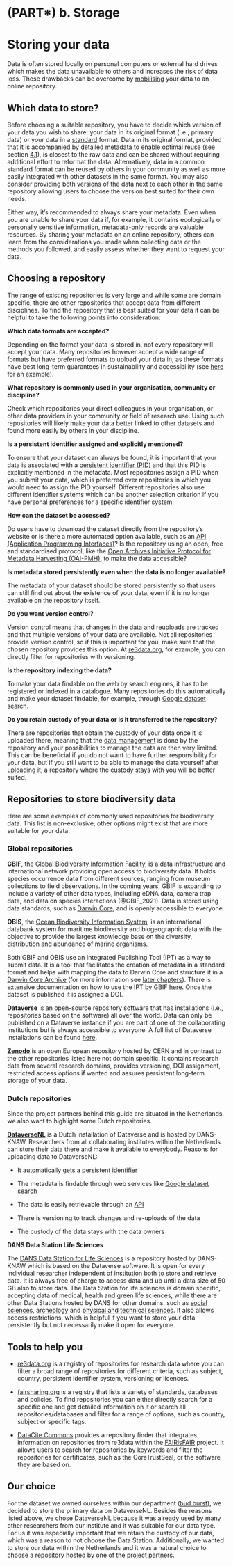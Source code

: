 # (PART\*) b. Storage {.unnumbered}

# Storing your data
Data is often stored locally on personal computers or external hard drives which makes the data unavailable to others and increases the risk of data loss. These drawbacks can be overcome by [mobilising](#mobilisation) your data to an online repository. 

## Which data to store?

Before choosing a suitable repository, you have to decide which version of your data you wish to share: your data in its original format (i.e., primary data) or your data in a [standard](#standardise) format. Data in its original format, provided that it is accompanied by detailed [metadata](#metadata) to enable optimal reuse (see section [4.1](#describe-data)), is closest to the raw data and can be shared without requiring additional effort to reformat the data. Alternatively, data in a common standard format can be reused by others in your community as well as more easily integrated with other datasets in the same format. You may also consider providing both versions of the data next to each other in the same repository allowing users to choose the version best suited for their own needs. 

Either way, it’s recommended to always share your metadata. Even when you are unable to share your data if, for example, it contains ecologically or personally sensitive information, metadata-only records are valuable resources. By sharing your metadata on an online repository, others can learn from the considerations you made when collecting data or the methods you followed, and easily assess whether they want to request your data.

## Choosing a repository 

The range of existing repositories is very large and while some are domain specific, there are other repositories that accept data from different disciplines. To find the repository that is best suited for your data it can be helpful to take the following points into consideration:

**Which data formats are accepted?**

Depending on the format your data is stored in, not every repository will accept your data. Many repositories however accept a wide range of formats but have preferred formats to upload your data in, as these formats have best long-term guarantees in sustainability and accessibility (see [here](https://dans.knaw.nl/en/file-formats/) for an example).

**What repository is commonly used in your organisation, community or discipline? **

Check which repositories your direct colleagues in your organisation, or other data providers in your community or field of research use. Using such repositories will likely make your data better linked to other datasets and found more easily by others in your discipline. 

**Is a persistent identifier assigned and explicitly mentioned?**

To ensure that your dataset can always be found, it is important that your data is associated with a [persistent identifier (PID)](#PID) and that this PID is explicitly mentioned in the metadata. Most repositories assign a PID when you submit your data, which is preferred over repositories in which you would need to assign the PID yourself. Different repositories also use different identifier systems which can be another selection criterion if you have personal preferences for a specific identifier system.   

**How can the dataset be accessed?**

Do users have to download the dataset directly from the repository's website or is there a more automated option available, such as an [API (Application Programming Interfaces)](#API)?  Is the repository using an open, free and standardised protocol, like the [Open Archives Initiative Protocol for Metadata Harvesting (OAI-PMH)](https://www.openarchives.org/pmh/), to make the data accessible?

**Is metadata stored persistently even when the data is no longer available?**

The metadata of your dataset should be stored persistently so that users can still find out about the existence of your data, even if it is no longer available on the repository itself. 

**Do you want version control?**

Version control means that changes in the data and reuploads are tracked and that multiple versions of your data are available. Not all repositories provide version control, so if this is important for you, make sure that the chosen repository provides this option. At [re3data.org](http://re3data.org), for example, you can directly filter for repositories with versioning. 

**Is the repository indexing the data?**

To make your data findable on the web by search engines, it has to be registered or indexed in a catalogue. Many repositories do this automatically and make your dataset findable, for example, through [Google dataset search](https://datasetsearch.research.google.com/). 


**Do you retain custody of your data or is it transferred to the repository?**

There are repositories that obtain the custody of your data once it is uploaded there, meaning that the [data management](#datamanagement) is done by the repository and your possibilities to manage the data are then very limited. This can be beneficial if you do not want to have further responsibility for your data, but if you still want to be able to manage the data yourself after uploading it, a repository where the custody stays with you will be better suited. 


## Repositories to store biodiversity data

Here are some examples of commonly used repositories for biodiversity data. This list is non-exclusive; other options might exist that are more suitable for your data.

### Global repositories

**GBIF**, the [Global Biodiversity Information Facility](http://gbif.org), is a data infrastructure and international network providing open access to biodiversity data. It holds species occurrence data from different sources, ranging from museum collections to field observations. In the coming years, GBIF is expanding to include a variety of other data types, including eDNA data, camera trap data, and data on species interactions (@GBIF_2021). Data is stored using data standards, such as [Darwin Core](#DwC), and is openly accessible to everyone. 

**OBIS**, the [Ocean Biodiversity Information System](https://obis.org/), is an international databank system for maritime biodiversity and biogeographic data with the objective to provide the largest knowledge base on the diversity, distribution and abundance of marine organisms. 

Both GBIF and OBIS use an Integrated Publishing Tool (IPT) as a way to submit data. It is a tool that facilitates the creation of metadata in a standard format and helps with mapping the data to Darwin Core and structure it in a [Darwin Core Archive](#DwC-A) (for more information see [later chapters](#darwin-core-archive)). There is extensive documentation on how to use the IPT by GBIF [here](https://ipt.gbif.org/manual/en/ipt/latest/dwca-guide). Once the dataset is published it is assigned a DOI.

**Dataverse** is an open-source repository software that has installations (i.e., repositories based on the software) all over the world. Data can only be published on a Dataverse instance if you are part of one of the collaborating institutions but is always accessible to everyone. A full list of Dataverse installations can be found [here](https://dataverse.org/installations).

[**Zenodo**](https://zenodo.org/) is an open European repository hosted by CERN and in contrast to the other repositories listed here not domain specific. It contains research data from several research domains, provides versioning, DOI assignment, restricted access options if wanted and assures persistent long-term storage of your data. 

### Dutch repositories
Since the project partners behind this guide are situated in the Netherlands, we also want to highlight some Dutch repositories. 

**[DataverseNL](https://dataverse.nl/)** is a Dutch installation of Dataverse and is hosted by DANS-KNAW. Researchers from all collaborating institutes within the Netherlands can store their data there and make it available to everybody. Reasons for uploading data to DataverseNL:

- It automatically gets a persistent identifier

- The metadata is findable through web services like [Google dataset search](https://datasetsearch.research.google.com/)

- The data is easily retrievable through an [API](#API) 

- There is versioning to track changes and re-uploads of the data

- The custody of the data stays with the data owners


**DANS Data Station Life Sciences**

The [DANS Data Station for Life Sciences](https://dans.knaw.nl/en/life-sciences/) is a repository hosted by DANS-KNAW which is based on the Dataverse software. It is open for every individual researcher independent of institution both to store and retrieve data. It is always free of charge to access data and up until a data size of 50 GB also to store data. The Data Station for life sciences is domain specific, accepting data of medical, health and green life sciences, while there are other Data Stations hosted by DANS for other domains, such as [social sciences](https://dans.knaw.nl/en/social-sciences-and-humanities/), [archeology](https://dans.knaw.nl/en/archaeology/) and [physical and technical sciences](https://dans.knaw.nl/en/physical-and-technical-sciences/). It also allows access restrictions, which is helpful if you want to store your data persistently but not necessarily make it open for everyone. 

## Tools to help you 

- [re3data.org](http://re3data.org) is a registry of repositories for research data where you can filter a broad range of repositories for different criteria, such as subject, country, persistent identifier system, versioning or licences.

- [fairsharing.org](http://fairsharing.org) is a registry that lists a variety of standards, databases and policies. To find repositories you can either directly search for a specific one and get detailed information on it or search all repositories/databases and filter for a range of options, such as country, subject or specific tags. 

- [DataCite Commons](https://commons.datacite.org/) provides a repository finder that integrates information on repositories from re3data within the [FAIRisFAIR](https://www.fairsfair.eu/) project. It allows users to search for repositories by keywords and filter the repositories for certificates, such as the CoreTrustSeal, or the software they are based on. 

## Our choice
For the dataset we owned ourselves within our department ([bud burst](#budburst)), we decided to store the primary data on DataverseNL. Besides the reasons listed above, we chose DataverseNL because it was already used by many other researchers from our institute and it was suitable for our data type. For us it was especially important that we retain the custody of our data, which was a reason to not choose the Data Station. Additionally, we wanted to store our data within the Netherlands and it was a natural choice to choose a repository hosted by one of the project partners. 